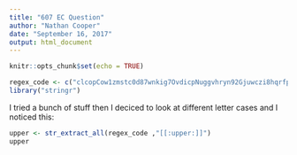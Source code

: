 ---
title: "607 EC Question"
author: "Nathan Cooper"
date: "September 16, 2017"
output: html_document
---

```{r setup, include=FALSE}
knitr::opts_chunk$set(echo = TRUE)
```

```{r load-phrase, eval=TRUE}
regex_code <- c("clcopCow1zmstc0d87wnkig7OvdicpNuggvhryn92Gjuwczi8hqrfpRxs5Aj5dwpn0TanwoUwisdij7Lj8kpf03AT5Idr3coc0bt7yczjatOaootj55t3Nj3ne6c4Sfek.r1w1YwwojigOd6vrfUrbz2.2bkAnbhzgv4R9i05zEcrop.wAgnb.SqoU65fPa1otfb7wEm24k6t3sR9zqe5fy89n6Nd5t9kc4fE905gmc4Rgxo5nhDk!gr")
library("stringr")
```

I tried a bunch of stuff then I deciced to look at different letter cases and I noticed this:

```{r upper-case, eval=TRUE}
upper <- str_extract_all(regex_code ,"[[:upper:]]")
upper 
```